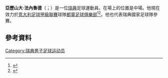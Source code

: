 '''亞歷山大·法內魯德'''（{{lang-sv|Alexander Farnerud}}；{{bd|1984年|5月1日}}）是一位[[瑞典|瑞典]]足球運動員。在場上的位置是中場。他現在效力於[[意大利足球甲級聯賽|意大利足球甲級聯賽]]球隊[[都靈足球俱樂部|都靈足球俱樂部]]<ref>{{cite news|first=Nadia|last=Carminati|date=19 June 2013|url=http://www1.skysports.com/football/news/11873/8783538/serie-a-side-torino-announced-signing-of-alexander-farnerud-from-young-boys|title=Serie A side Torino announced signing of Alexander Farnerud from Young Boys|publisher=[[Sky_Sports|Sky Sports]]|accessdate=17 August 2013|archiveurl=https://web.archive.org/web/20130902194742/http://www1.skysports.com/football/news/11873/8783538/serie-a-side-torino-announced-signing-of-alexander-farnerud-from-young-boys|deadurl=no|archivedate=2013年9月2日}}</ref><ref>{{cite web|url=http://www.lastampa.it/2013/06/18/sport/calcio/qui-toro/toro-preso-il-jolly-svedese-farnerud-a-un-passo-il-riscatto-di-rodriguez-zaTvQnUhPl0thW6ScFh9wN/pagina.html|title=Toro, preso il jolly svedese Farnerud – A un passo il riscatto di Rodriguez|trans_title=Toro, happy Swede Farnerud acquired – Rodriguez return very close|publisher=[[La_Stampa|La Stampa]]|language=it|date=18 June 2013|archiveurl=https://web.archive.org/web/20131020222744/http://www.lastampa.it/2013/06/18/sport/calcio/qui-toro/toro-preso-il-jolly-svedese-farnerud-a-un-passo-il-riscatto-di-rodriguez-zaTvQnUhPl0thW6ScFh9wN/pagina.html|deadurl=yes|archivedate=2013年10月20日|accessdate=11 April 2014}}</ref>。他也代表瑞典國家足球隊參賽。
==參考資料==
{{Reflist}}

{{DEFAULTSORT: Farnerud, Alexander}}
[[Category:瑞典男子足球运动员|Category:瑞典男子足球运动员]]